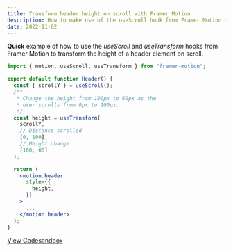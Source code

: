 ```yaml
---
title: Transform header height on scroll with Framer Motion
description: How to make use of the useScroll hook from Framer Motion to change the height of a header element on scroll.
date: 2022-11-02
---
```


**Quick** example of how to use the _*useScroll*_ and _useTransform_ hooks from Framer Motion to transform the height of a header element on scroll.

```jsx
import { motion, useScroll, useTransform } from "framer-motion";

export default function Header() {
  const { scrollY } = useScroll();
  /**
   * Change the height from 100px to 60px as the
   * user scrolls from 0px to 100px.
   */
  const height = useTransform(
    scrollY,
    // Distance scrolled
    [0, 100],
    // Height change
    [100, 60]
  );

  return (
    <motion.header
      style={{
        height,
      }}
    >
      ...
    </motion.header>
  );
}
```

[View Codesandbox](https://codesandbox.io/s/change-header-height-on-scroll-with-framer-motion-bk4tx1)
